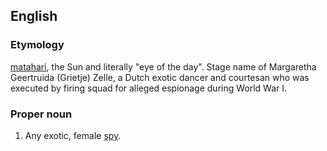 ==English==
{{wikipedia}}
===Etymology===
{{etyl|ms}} [[matahari]], the Sun and literally "eye of the day". Stage name of Margaretha Geertruida (Grietje) Zelle, a Dutch exotic dancer and courtesan who was executed by firing squad for alleged espionage during World War I.


===Proper noun===
{{wikipedia}}
{{en-proper noun}}

# Any exotic, female [[spy]].